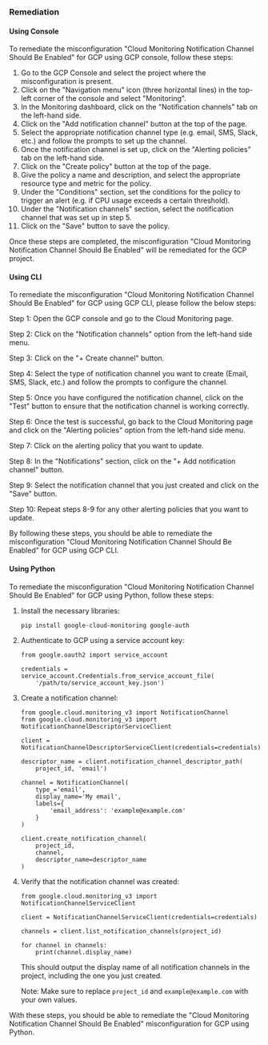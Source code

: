 ### Remediation

#### Using Console

To remediate the misconfiguration "Cloud Monitoring Notification Channel Should Be Enabled" for GCP using GCP console, follow these steps:

1. Go to the GCP Console and select the project where the misconfiguration is present.
2. Click on the "Navigation menu" icon (three horizontal lines) in the top-left corner of the console and select "Monitoring".
3. In the Monitoring dashboard, click on the "Notification channels" tab on the left-hand side.
4. Click on the "Add notification channel" button at the top of the page.
5. Select the appropriate notification channel type (e.g. email, SMS, Slack, etc.) and follow the prompts to set up the channel.
6. Once the notification channel is set up, click on the "Alerting policies" tab on the left-hand side.
7. Click on the "Create policy" button at the top of the page.
8. Give the policy a name and description, and select the appropriate resource type and metric for the policy.
9. Under the "Conditions" section, set the conditions for the policy to trigger an alert (e.g. if CPU usage exceeds a certain threshold).
10. Under the "Notification channels" section, select the notification channel that was set up in step 5.
11. Click on the "Save" button to save the policy.

Once these steps are completed, the misconfiguration "Cloud Monitoring Notification Channel Should Be Enabled" will be remediated for the GCP project.

#### Using CLI

To remediate the misconfiguration "Cloud Monitoring Notification Channel Should Be Enabled" for GCP using GCP CLI, please follow the below steps:

Step 1: Open the GCP console and go to the Cloud Monitoring page.

Step 2: Click on the "Notification channels" option from the left-hand side menu.

Step 3: Click on the "+ Create channel" button.

Step 4: Select the type of notification channel you want to create (Email, SMS, Slack, etc.) and follow the prompts to configure the channel.

Step 5: Once you have configured the notification channel, click on the "Test" button to ensure that the notification channel is working correctly.

Step 6: Once the test is successful, go back to the Cloud Monitoring page and click on the "Alerting policies" option from the left-hand side menu.

Step 7: Click on the alerting policy that you want to update.

Step 8: In the "Notifications" section, click on the "+ Add notification channel" button.

Step 9: Select the notification channel that you just created and click on the "Save" button.

Step 10: Repeat steps 8-9 for any other alerting policies that you want to update.

By following these steps, you should be able to remediate the misconfiguration "Cloud Monitoring Notification Channel Should Be Enabled" for GCP using GCP CLI.

#### Using Python

To remediate the misconfiguration "Cloud Monitoring Notification Channel Should Be Enabled" for GCP using Python, follow these steps:

1. Install the necessary libraries:
   ```
   pip install google-cloud-monitoring google-auth
   ```

2. Authenticate to GCP using a service account key:
   ```
   from google.oauth2 import service_account

   credentials = service_account.Credentials.from_service_account_file(
       '/path/to/service_account_key.json')
   ```

3. Create a notification channel:
   ```
   from google.cloud.monitoring_v3 import NotificationChannel
   from google.cloud.monitoring_v3 import NotificationChannelDescriptorServiceClient

   client = NotificationChannelDescriptorServiceClient(credentials=credentials)

   descriptor_name = client.notification_channel_descriptor_path(
       project_id, 'email')

   channel = NotificationChannel(
       type_='email',
       display_name='My email',
       labels={
           'email_address': 'example@example.com'
       }
   )

   client.create_notification_channel(
       project_id,
       channel,
       descriptor_name=descriptor_name
   )
   ```

4. Verify that the notification channel was created:
   ```
   from google.cloud.monitoring_v3 import NotificationChannelServiceClient

   client = NotificationChannelServiceClient(credentials=credentials)

   channels = client.list_notification_channels(project_id)

   for channel in channels:
       print(channel.display_name)
   ```

   This should output the display name of all notification channels in the project, including the one you just created.

   Note: Make sure to replace `project_id` and `example@example.com` with your own values.

With these steps, you should be able to remediate the "Cloud Monitoring Notification Channel Should Be Enabled" misconfiguration for GCP using Python.

